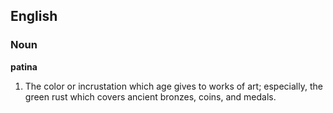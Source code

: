 ==English==

===Noun===

'''patina'''

#The color or incrustation which age gives to works of art; especially, the green rust which covers ancient bronzes, coins, and medals.